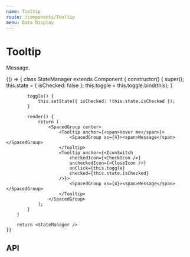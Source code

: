 ```yaml
---
name: Tooltip
route: /components/Tooltip
menu: Data Display
---
```



# Tooltip

Message.

<Playground>
    {() => {
        class StateManager extends Component {
            constructor() {
                super();
                this.state = { isChecked: false };
                this.toggle = this.toggle.bind(this);
            }

            toggle() {
                this.setState({ isChecked: !this.state.isChecked });
            }

            render() {
                return (
                    <SpacedGroup center>
                        <Tooltip anchor={<span>Hover me</span>}>
                            <SpacedGroup xs={4}><span>Message</span></SpacedGroup>
                        </Tooltip>
                        <Tooltip anchor={<IconSwitch
                            checkedIcon={<CheckIcon />}
                            uncheckedIcon={<CloseIcon />}
                            onClick={this.toggle}
                            checked={this.state.isChecked}
                        />}>
                            <SpacedGroup xs={4}><span>Message</span></SpacedGroup>
                        </Tooltip>
                    </SpacedGroup>
                );
            }
        }

        return <StateManager />
    }}

</Playground>

## API

<PropsTable of={Tooltip} />
